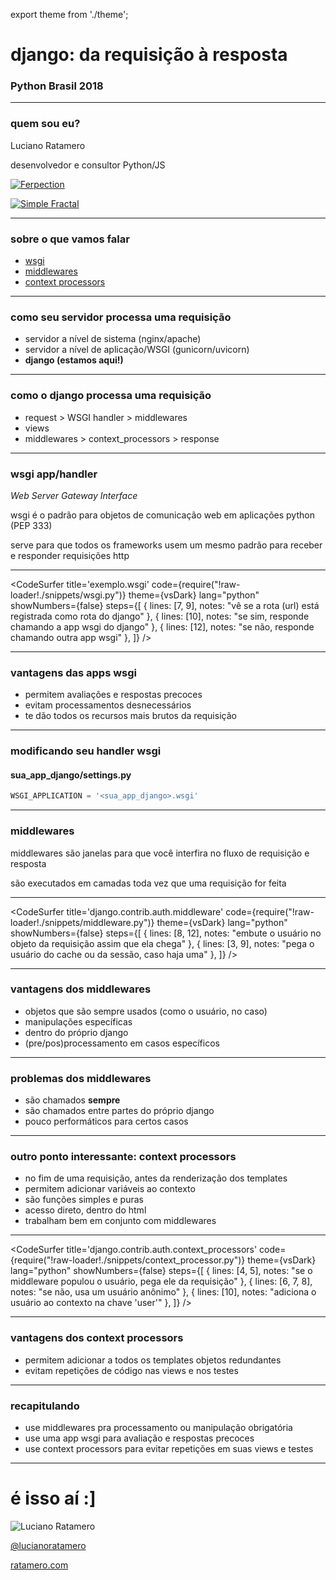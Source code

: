 export theme from './theme';

<Head>
  <title>django: da requisição à resposta</title>
  <link href="assets/fonts.css" rel="stylesheet" />
</Head>

# django: da requisição à resposta
### Python Brasil 2018
---
### quem sou eu?

Luciano Ratamero

desenvolvedor e consultor Python/JS

<a href="https://ferpection.com/" className="company-logo">![Ferpection](assets/ferpection.png)</a>

<a href="https://simplefractal.com/" className="company-logo">![Simple Fractal](assets/simple-fractal.png)</a>

---

### sobre o que vamos falar

- [wsgi](#5)
- [middlewares](#9)
- [context processors](#13)

---

### como seu servidor processa uma requisição

- servidor a nível de sistema (nginx/apache)
- servidor a nível de aplicação/WSGI (gunicorn/uvicorn)
- **django (estamos aqui!)**

---

### como o django processa uma requisição

- request > WSGI handler > middlewares
- views
- middlewares > context_processors > response

---

### wsgi app/handler

*Web Server Gateway Interface*

wsgi é o padrão para objetos de comunicação web em aplicações python (PEP 333)

serve para que todos os frameworks usem um mesmo padrão para receber e responder requisições http

---

<CodeSurfer
  title='exemplo.wsgi'
  code={require("!raw-loader!./snippets/wsgi.py")}
  theme={vsDark}
  lang="python"
  showNumbers={false}
  steps={[
    { lines: [7, 9], notes: "vê se a rota (url) está registrada como rota do django" },
    { lines: [10], notes: "se sim, responde chamando a app wsgi do django" },
    { lines: [12], notes: "se não, responde chamando outra app wsgi" },
  ]}
/>

---

### vantagens das apps wsgi

- permitem avaliações e respostas precoces
- evitam processamentos desnecessários
- te dão todos os recursos mais brutos da requisição

---

### modificando seu handler wsgi

#### sua_app_django/settings.py

```python
WSGI_APPLICATION = '<sua_app_django>.wsgi'
```

---

### middlewares

middlewares são janelas para que você interfira no fluxo de requisição e resposta

são executados em camadas toda vez que uma requisição for feita

---

<CodeSurfer
  title='django.contrib.auth.middleware'
  code={require("!raw-loader!./snippets/middleware.py")}
  theme={vsDark}
  lang="python"
  showNumbers={false}
  steps={[
    { lines: [8, 12], notes: "embute o usuário no objeto da requisição assim que ela chega" },
    { lines: [3, 9], notes: "pega o usuário do cache ou da sessão, caso haja uma" },
  ]}
/>

---

### vantagens dos middlewares

- objetos que são sempre usados (como o usuário, no caso)
- manipulações específicas
- dentro do próprio django
- (pre/pos)processamento em casos específicos

---

### problemas dos middlewares

- são chamados **sempre**
- são chamados entre partes do próprio django
- pouco performáticos para certos casos

---

### outro ponto interessante: context processors

- no fim de uma requisição, antes da renderização dos templates
- permitem adicionar variáveis ao contexto
- são funções simples e puras
- acesso direto, dentro do html
- trabalham bem em conjunto com middlewares

---

<CodeSurfer
  title='django.contrib.auth.context_processors'
  code={require("!raw-loader!./snippets/context_processor.py")}
  theme={vsDark}
  lang="python"
  showNumbers={false}
  steps={[
    { lines: [4, 5], notes: "se o middleware populou o usuário, pega ele da requisição" },
    { lines: [6, 7, 8], notes: "se não, usa um usuário anônimo" },
    { lines: [10], notes: "adiciona o usuário ao contexto na chave 'user'" },
  ]}
/>

---

### vantagens dos context processors

- permitem adicionar a todos os templates objetos redundantes
- evitam repetições de código nas views e nos testes

---

### recapitulando

- use middlewares pra processamento ou manipulação obrigatória
- use uma app wsgi para avaliação e respostas precoces
- use context processors para evitar repetições em suas views e testes

---

# é isso aí :]

![Luciano Ratamero](assets/eu_fb.jpg)

[@lucianoratamero](https://twitter.com/lucianoratamero)

[ratamero.com](https://www.ratamero.com)
